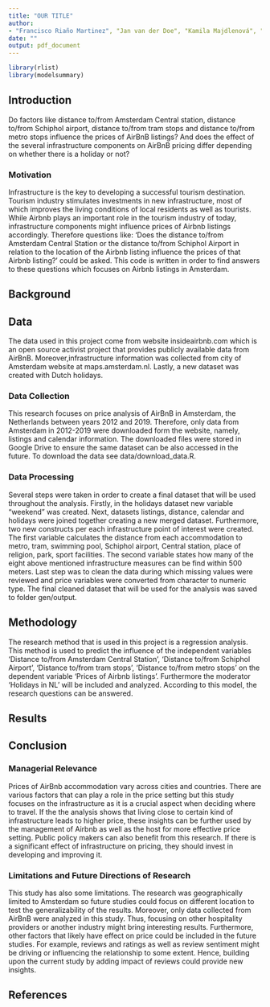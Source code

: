 ```yaml
---
title: "OUR TITLE"
author: 
- "Francisco Riaño Martinez", "Jan van der Doe", "Kamila Majdlenová", "Pomme Verhagen", "Yuetong Bi"
date: ""
output: pdf_document
---
```


```r
library(rlist)
library(modelsummary)
```

## Introduction

Do factors like distance to/from Amsterdam Central station, distance to/from Schiphol airport, distance to/from tram stops and distance to/from metro stops influence the prices of AirBnB listings? And does the effect of the several infrastructure components on AirBnB pricing differ depending on whether there is a holiday or not?

### Motivation

Infrastructure is the key to developing a successful tourism destination. Tourism industry stimulates investments in new infrastructure, most of which improves the living conditions of local residents as well as tourists. While Airbnb plays an important role in the tourism industry of today, infrastructure components might influence prices of Airbnb listings accordingly. Therefore questions like: 'Does the distance to/from Amsterdam Central Station or the distance to/from Schiphol Airport in relation to the location of the Airbnb listing influence the prices of that Airbnb listing?' could be asked. This code is written in order to find answers to these questions which focuses on Airbnb listings in Amsterdam.

## Background

## Data

The data used in this project come from website insideairbnb.com which is an open source activist project that provides publicly available data from AirBnB. Moreover,infrastructure information was collected from city of Amsterdam website at maps.amsterdam.nl. Lastly, a new dataset was created with Dutch holidays.

### Data Collection

This research focuses on price analysis of AirBnB in Amsterdam, the Netherlands between years 2012 and 2019. Therefore, only data from Amsterdam in 2012-2019 were downloaded form the website, namely, listings and calendar information. The downloaded files were stored in Google Drive to ensure the same dataset can be also accessed in the future. To download the data see data/download_data.R.

### Data Processing

Several steps were taken in order to create a final dataset that will be used throughout the analysis. Firstly, in the holidays dataset new variable "weekend" was created. Next, datasets listings, distance, calendar and holidays were joined together creating a new merged dataset. Furthermore, two new constructs per each infrastructure point of interest were created. The first variable calculates the distance from each accommodation to metro, tram, swimming pool, Schiphol airport, Central station, place of religion, park, sport facilities. The second variable states how many of the eight above mentioned infrastructure measures can be find within 500 meters. Last step was to clean the data during which missing values were reviewed and price variables were converted from character to numeric type. The final cleaned dataset that will be used for the analysis was saved to folder gen/output.

## Methodology

The research method that is used in this project is a regression analysis. This method is used to predict the influence of the independent variables 'Distance to/from Amsterdam Central Station', 'Distance to/from Schiphol Airport', 'Distance to/from tram stops', 'Distance to/from metro stops' on the dependent variable 'Prices of Airbnb listings'. Furthermore the moderator 'Holidays in NL' will be included and analyzed. According to this model, the research questions can be answered.

## Results

## Conclusion

### Managerial Relevance
Prices of AirBnb accommodation vary across cities and countries. There are various factors that can play a role in the price setting but this study focuses on the infrastructure as it is a crucial aspect when deciding where to travel. If the the analysis shows that living close to certain kind of infrastructure leads to higher price, these insights can be further used by the management of Airbnb as well as the host for more effective price setting. Public policy makers can also benefit from this research. If there is a significant effect of infrastructure on pricing, they should invest in developing and improving it.

### Limitations and Future Directions of Research

This study has also some limitations. The research was geographically limited to Amsterdam so future studies could focus on different location to test the generalizability of the results. Moreover, only data collected from AirBnB were analyzed in this study. Thus, focusing on other hospitality providers or another industry might bring interesting results. Furthermore, other factors that likely have effect on price could be included in the future studies. For example, reviews and ratings as well as review sentiment might be driving or influencing the relationship to some extent. Hence, building upon the current study by adding impact of reviews could provide new insights.  

## References
